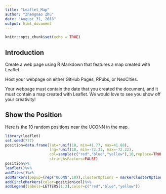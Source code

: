 ---
title: "Leaflet_Map"
author: "Zhengmao Zhu"
date: "August 31, 2018"
output: html_document
---

```{r setup, include=FALSE}
knitr::opts_chunk$set(echo = TRUE)
```
## Introduction
Create a web page using R Markdown that features a map created with Leaflet.

Host your webpage on either GitHub Pages, RPubs, or NeoCities.

Your webpage must contain the date that you created the document, and it must contain a map created with Leaflet. We would love to see you show off your creativity!

## Show the Position
Here is the 10 random positions near the UCONN in the map.
```{r Show the Position, comment=""}
library(leaflet)
set.seed(777)
position=data.frame(lat=runif(10, min=41.77, max=41.88),
                    lng=runif(10, min=-72.33, max=-72.22),
                    col=sample(c("red","blue","yellow"),10,replace=TRUE),
                    stringAsFactors=FALSE)
position%>%
leaflet()%>%
addTiles()%>%
addMarkers(popup=(rep("UCONN",10)),clusterOptions = markerClusterOptions())%>%
addCircleMarkers(color=position$col)%>%
addLegend(labels=LETTERS[1:3],color=c("red","blue","yellow"))
```

